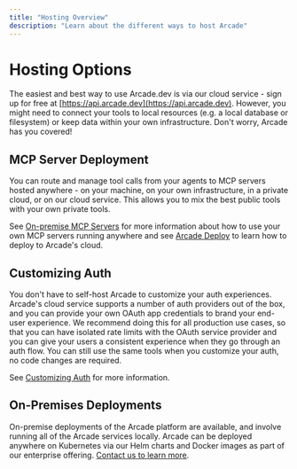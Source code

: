 ```yaml
---
title: "Hosting Overview"
description: "Learn about the different ways to host Arcade"
---
```


# Hosting Options

The easiest and best way to use Arcade.dev is via our cloud service - sign up for free at [https://api.arcade.dev](https://api.arcade.dev).  However, you might need to connect your tools to local resources (e.g. a local database or filesystem) or keep data within your own infrastructure.  Don't worry, Arcade has you covered!

## MCP Server Deployment

You can route and manage tool calls from your agents to MCP servers hosted anywhere - on your machine, on your own infrastructure, in a private cloud, or on our cloud service.  This allows you to mix the best public tools with your own private tools.

See [On-premise MCP Servers](/home/deployment/on-prem-mcp) for more information about how to use your own MCP servers running anywhere and see [Arcade Deploy](/home/serve-tools/arcade-deploy) to learn how to deploy to Arcade's cloud.

## Customizing Auth

You don't have to self-host Arcade to customize your auth experiences. Arcade's cloud service supports a number of auth providers out of the box, and you can provide your own OAuth app credentials to brand your end-user experience. We recommend doing this for all production use cases, so that you can have isolated rate limits with the OAuth service provider and you can give your users a consistent experience when they go through an auth flow.
You can still use the same tools when you customize your auth, no code changes are required.

See [Customizing Auth](/home/auth-providers) for more information.


## On-Premises Deployments

On-premise deployments of the Arcade platform are available, and involve running all of the Arcade services locally.  Arcade can be deployed anywhere on Kubernetes via our Helm charts and Docker images as part of our enterprise offering.  [Contact us to learn more](/home/contact-us).
